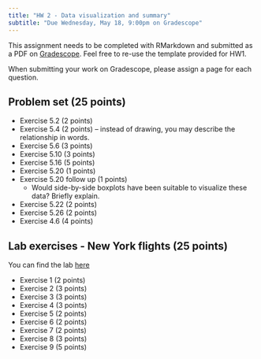 ```yaml
---
title: "HW 2 - Data visualization and summary"
subtitle: "Due Wednesday, May 18, 9:00pm on Gradescope"
---
```


This assignment needs to be completed with RMarkdown and submitted as a PDF on [Gradescope](https://www.gradescope.com/courses/394638). Feel free to re-use the template provided for HW1.

When submitting your work on Gradescope, please assign a page for each question.

## Problem set (25 points)

-   Exercise 5.2 (2 points)
-   Exercise 5.4 (2 points) -- instead of drawing, you may describe the relationship in words.
-   Exercise 5.6 (3 points)
-   Exercise 5.10 (3 points)
-   Exercise 5.16 (5 points)
-   Exercise 5.20 (1 points)
-   Exercise 5.20 follow up (1 points)
    -   Would side-by-side boxplots have been suitable to visualize these data? Briefly explain.
-   Exercise 5.22 (2 points)
-   Exercise 5.26 (2 points)
-   Exercise 4.6 (4 points)

\newpage

## Lab exercises - New York flights (25 points)

You can find the lab [here](http://openintrostat.github.io/oilabs-tidy/02_intro_to_data/intro_to_data.html)

-   Exercise 1 (2 points)
-   Exercise 2 (3 points)
-   Exercise 3 (3 points)
-   Exercise 4 (3 points)
-   Exercise 5 (2 points)
-   Exercise 6 (2 points)
-   Exercise 7 (2 points)
-   Exercise 8 (3 points)
-   Exercise 9 (5 points)
